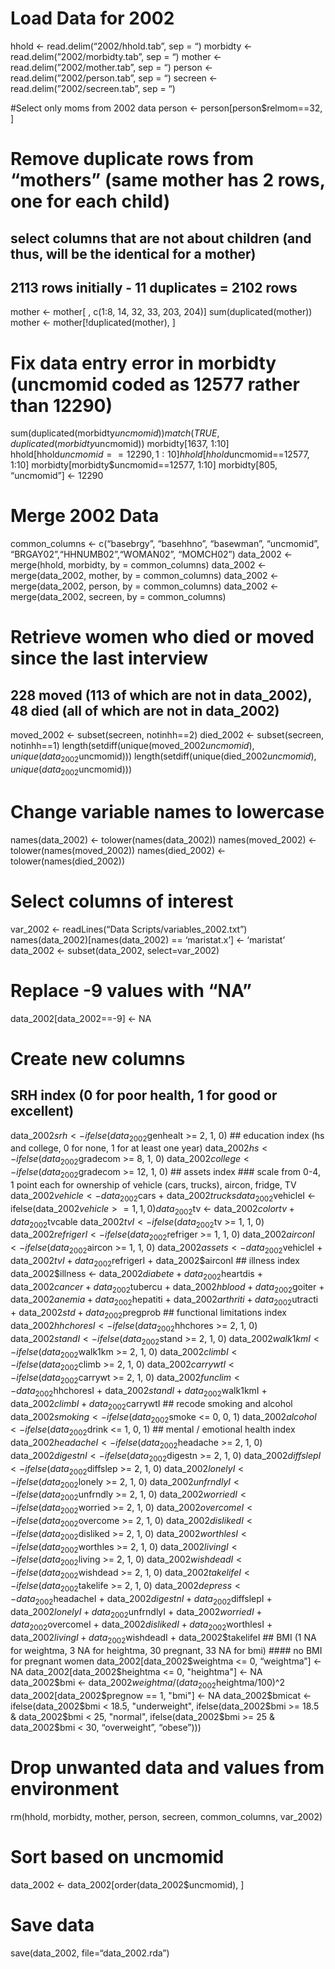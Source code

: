 # Load Data for 2002
hhold <- read.delim("2002/hhold.tab", sep = "\t") 
morbidty <- read.delim("2002/morbidty.tab", sep = "\t") 
mother <- read.delim("2002/mother.tab", sep = "\t") 
person <- read.delim("2002/person.tab", sep = "\t") 
secreen <- read.delim("2002/secreen.tab", sep = "\t") 

#Select only moms from 2002 data
person <- person[person$relmom==32, ]

# Remove duplicate rows from "mothers" (same mother has 2 rows, one for each child)
## select columns that are not about children (and thus, will be the identical for a mother)
## 2113 rows initially - 11 duplicates = 2102 rows
mother <- mother[ , c(1:8, 14, 32, 33, 203, 204)]
sum(duplicated(mother))
mother <- mother[!duplicated(mother), ]

# Fix data entry error in morbidty (uncmomid coded as 12577 rather than 12290)
sum(duplicated(morbidty$uncmomid))
match(TRUE, duplicated(morbidty$uncmomid))
morbidty[1637, 1:10]
hhold[hhold$uncmomid==12290, 1:10]
hhold[hhold$uncmomid==12577, 1:10]
morbidty[morbidty$uncmomid==12577, 1:10]
morbidty[805, "uncmomid"] <- 12290

# Merge 2002 Data
common_columns <- c("basebrgy", "basehhno", "basewman", "uncmomid", "BRGAY02","HHNUMB02","WOMAN02", "MOMCH02")
data_2002 <- merge(hhold, morbidty, by = common_columns)
data_2002 <- merge(data_2002, mother, by = common_columns)
data_2002 <- merge(data_2002, person, by = common_columns)
data_2002 <- merge(data_2002, secreen, by = common_columns)


# Retrieve women who died or moved since the last interview
## 228 moved (113 of which are not in data_2002), 48 died (all of which are not in data_2002)
moved_2002 <- subset(secreen, notinhh==2)
died_2002 <- subset(secreen, notinhh==1)
length(setdiff(unique(moved_2002$uncmomid), unique(data_2002$uncmomid)))
length(setdiff(unique(died_2002$uncmomid), unique(data_2002$uncmomid)))

# Change variable names to lowercase
names(data_2002) <- tolower(names(data_2002)) 
names(moved_2002) <- tolower(names(moved_2002)) 
names(died_2002) <- tolower(names(died_2002)) 

# Select columns of interest
var_2002 <- readLines("Data Scripts/variables_2002.txt")
names(data_2002)[names(data_2002) == 'maristat.x'] <- 'maristat'
data_2002 <- subset(data_2002, select=var_2002)

# Replace -9 values with "NA"
data_2002[data_2002==-9] <- NA

# Create new columns
## SRH index (0 for poor health, 1 for good or excellent)
data_2002$srh <- ifelse(data_2002$genhealt >= 2, 1, 0)
## education index (hs and college, 0 for none, 1 for at least one year)
data_2002$hs <- ifelse(data_2002$gradecom >= 8, 1, 0)
data_2002$college <- ifelse(data_2002$gradecom >= 12, 1, 0)
## assets index
### scale from 0-4, 1 point each for ownership of vehicle (cars, trucks), aircon, fridge, TV
data_2002$vehicle <- data_2002$cars + data_2002$trucks
data_2002$vehicleI <- ifelse(data_2002$vehicle >= 1, 1, 0)
data_2002$tv <- data_2002$colortv + data_2002$tvcable
data_2002$tvI <- ifelse(data_2002$tv >= 1, 1, 0)
data_2002$refrigerI <- ifelse(data_2002$refriger >= 1, 1, 0)
data_2002$airconI <- ifelse(data_2002$aircon >= 1, 1, 0)
data_2002$assets <- data_2002$vehicleI + data_2002$tvI + data_2002$refrigerI + data_2002$airconI
## illness index
data_2002$illness <- data_2002$diabete + data_2002$heartdis + data_2002$cancer + data_2002$tubercu + data_2002$hblood + data_2002$goiter + data_2002$anemia + data_2002$hepatiti + data_2002$arthriti + data_2002$utracti + data_2002$std + data_2002$pregprob
## functional limitations index
data_2002$hhchoresI <- ifelse(data_2002$hhchores >= 2, 1, 0)
data_2002$standI <- ifelse(data_2002$stand >= 2, 1, 0)
data_2002$walk1kmI <- ifelse(data_2002$walk1km >= 2, 1, 0)
data_2002$climbI <- ifelse(data_2002$climb >= 2, 1, 0)
data_2002$carrywtI <- ifelse(data_2002$carrywt >= 2, 1, 0)
data_2002$funclim <- data_2002$hhchoresI + data_2002$standI + data_2002$walk1kmI + data_2002$climbI + data_2002$carrywtI
## recode smoking and alcohol
data_2002$smoking <- ifelse(data_2002$smoke <= 0, 0, 1)
data_2002$alcohol <- ifelse(data_2002$drink <= 1, 0, 1)
## mental / emotional health index
data_2002$headacheI <- ifelse(data_2002$headache >= 2, 1, 0)
data_2002$digestnI <- ifelse(data_2002$digestn >= 2, 1, 0)
data_2002$diffslepI <- ifelse(data_2002$diffslep >= 2, 1, 0)
data_2002$lonelyI <- ifelse(data_2002$lonely >= 2, 1, 0)
data_2002$unfrndlyI <- ifelse(data_2002$unfrndly >= 2, 1, 0)
data_2002$worriedI <- ifelse(data_2002$worried >= 2, 1, 0)
data_2002$overcomeI <- ifelse(data_2002$overcome >= 2, 1, 0)
data_2002$dislikedI <- ifelse(data_2002$disliked >= 2, 1, 0)
data_2002$worthlesI <- ifelse(data_2002$worthles >= 2, 1, 0)
data_2002$livingI <- ifelse(data_2002$living >= 2, 1, 0)
data_2002$wishdeadI <- ifelse(data_2002$wishdead >= 2, 1, 0)
data_2002$takelifeI <- ifelse(data_2002$takelife >= 2, 1, 0)
data_2002$depress <- data_2002$headacheI + data_2002$digestnI + data_2002$diffslepI + data_2002$lonelyI + data_2002$unfrndlyI + data_2002$worriedI + data_2002$overcomeI + data_2002$dislikedI + data_2002$worthlesI + data_2002$livingI + data_2002$wishdeadI + data_2002$takelifeI
## BMI (1 NA for weightma, 3 NA for heightma, 30 pregnant, 33 NA for bmi)
#### no BMI for pregnant women
data_2002[data_2002$weightma <= 0, "weightma"] <- NA
data_2002[data_2002$heightma <= 0, "heightma"] <- NA
data_2002$bmi <- data_2002$weightma / (data_2002$heightma/100)^2
data_2002[data_2002$pregnow == 1, "bmi"] <- NA
data_2002$bmicat <- ifelse(data_2002$bmi < 18.5, "underweight", ifelse(data_2002$bmi >= 18.5 & data_2002$bmi < 25, "normal", ifelse(data_2002$bmi >= 25 & data_2002$bmi < 30, "overweight", "obese")))

# Drop unwanted data and values from environment
rm(hhold, morbidty, mother, person, secreen, common_columns, var_2002)

# Sort based on uncmomid
data_2002 <- data_2002[order(data_2002$uncmomid), ] 

# Save data
save(data_2002, file="data_2002.rda")